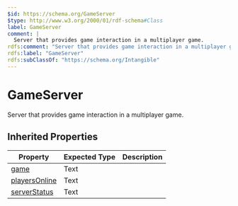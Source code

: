 ```yaml
---
$id: https://schema.org/GameServer
$type: http://www.w3.org/2000/01/rdf-schema#Class
label: GameServer
comment: |
  Server that provides game interaction in a multiplayer game.
rdfs:comment: "Server that provides game interaction in a multiplayer game."
rdfs:label: "GameServer"
rdfs:subClassOf: "https://schema.org/Intangible"
---
```


# GameServer

Server that provides game interaction in a multiplayer game.

## Inherited Properties

| Property | Expected Type | Description |
| --- | --- | --- |
| [game](https://schema.org/game) | Text |  |
| [playersOnline](https://schema.org/playersOnline) | Text |  |
| [serverStatus](https://schema.org/serverStatus) | Text |  |
